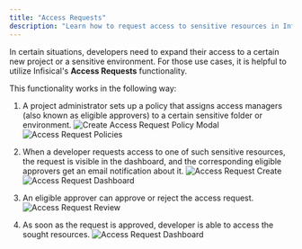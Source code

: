 ```yaml
---
title: "Access Requests"
description: "Learn how to request access to sensitive resources in Infisical."
---
```


In certain situations, developers need to expand their access to a certain new project or a sensitive environment. For those use cases, it is helpful to utilize Infisical's **Access Requests** functionality. 

This functionality works in the following way: 
1. A project administrator sets up a policy that assigns access managers (also known as eligible approvers) to a certain sensitive folder or environment. 
![Create Access Request Policy Modal](/images/platform/access-controls/create-access-request-policy.png)
![Access Request Policies](/images/platform/access-controls/access-request-policies.png)

2. When a developer requests access to one of such sensitive resources, the request is visible in the dashboard, and the corresponding eligible approvers get an email notification about it.
![Access Request Create](/images/platform/access-controls/request-access.png)
![Access Request Dashboard](/images/platform/access-controls/access-requests-pending.png)

3. An eligible approver can approve or reject the access request. 
![Access Request Review](/images/platform/access-controls/review-access-request.png)

4. As soon as the request is approved, developer is able to access the sought resources. 
![Access Request Dashboard](/images/platform/access-controls/access-requests-completed.png)

